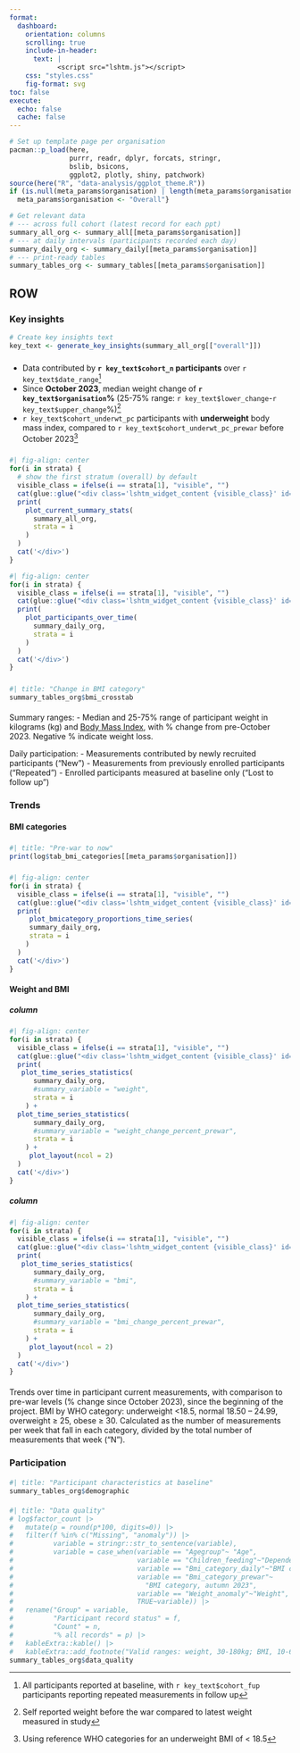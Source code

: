 ```yaml
---
format: 
  dashboard:
    orientation: columns
    scrolling: true
    include-in-header:
      text: |
            <script src="lshtm.js"></script>
    css: "styles.css"
    fig-format: svg
toc: false
execute: 
  echo: false
  cache: false
---
```


```r
# Set up template page per organisation
pacman::p_load(here, 
               purrr, readr, dplyr, forcats, stringr,
               bslib, bsicons,
               ggplot2, plotly, shiny, patchwork)
source(here("R", "data-analysis/ggplot_theme.R"))
if (is.null(meta_params$organisation) | length(meta_params$organisation) > 1) {
  meta_params$organisation <- "Overall"}

# Get relevant data
# --- across full cohort (latest record for each ppt)
summary_all_org <- summary_all[[meta_params$organisation]]
# --- at daily intervals (participants recorded each day)
summary_daily_org <- summary_daily[[meta_params$organisation]]
# --- print-ready tables
summary_tables_org <- summary_tables[[meta_params$organisation]]
```

## ROW {.tabset}

### Key insights
```r
# Create key insights text
key_text <- generate_key_insights(summary_all_org[["overall"]])
```

####

##### {width="20%"}

::: {.card}
- Data contributed by **`r key_text$cohort_n` participants** over `r key_text$date_range`^[All participants reported at baseline, with `r key_text$cohort_fup` participants reporting repeated measurements in follow up]
- Since **October 2023**, median weight change of **`r key_text$organisation`%** (25-75% range: `r key_text$lower_change`-`r key_text$upper_change`%)^[Self reported weight before the war compared to latest weight measured in study]
- `r key_text$cohort_underwt_pc` participants with **underweight** body mass index, compared to `r key_text$cohort_underwt_pc_prewar` before October 2023^[Using reference WHO categories for an underweight BMI of < 18.5]
:::

##### 

::: {.card .current_summary_card .lshtm_widget title="Current summary" fill="false"}
<div class="lshtm_widget_identifier" id="current_summary">
```r
#| fig-align: center
for(i in strata) {
  # show the first stratum (overall) by default
  visible_class = ifelse(i == strata[1], "visible", "")
  cat(glue::glue("<div class='lshtm_widget_content {visible_class}' id='current_summary_{i}'>"))
  print(
    plot_current_summary_stats(
      summary_all_org,
      strata = i
    )
  )
  cat('</div>')
}
```
</div>
:::

::: {.card .participants_card .lshtm_widget fill="false"}
<div class="lshtm_widget_identifier" id="participants">
```r
#| fig-align: center
for(i in strata) {
  visible_class = ifelse(i == strata[1], "visible", "")
  cat(glue::glue("<div class='lshtm_widget_content {visible_class}' id='participants_{i}'>"))
  print(
    plot_participants_over_time(
      summary_daily_org,
      strata = i
    )
  )
  cat('</div>')
}
```
</div>
:::

##### 

```r
#| title: "Change in BMI category"
summary_tables_org$bmi_crosstab
```

#### {height="15%"}

::: {.callout-note collapse="true" title="Data" appearance="simple"}
Summary ranges:
- Median and 25-75% range of participant weight in kilograms (kg) and [Body Mass Index](https://www.cdc.gov/bmi/adult-calculator/index.html?), with % change from pre-October 2023. Negative % indicate weight loss.

Daily participation:
- Measurements contributed by newly recruited participants ("New")
- Measurements from previously enrolled participants ("Repeated")
- Enrolled participants measured at baseline only ("Lost to follow up")
:::

<!--- new tab ------------------------------------------------------------>
### Trends {.tabset}

#### BMI categories

##### {width="70%"}

```r
#| title: "Pre-war to now"
print(log$tab_bmi_categories[[meta_params$organisation]])
```

##### {width="30%"}

::: {.card .bmi_cat_card .lshtm_widget fill="false" title="BMI category % by week"}
<div class="lshtm_widget_identifier" id="bmi_cat">
```r
#| fig-align: center
for(i in strata) {
  visible_class = ifelse(i == strata[1], "visible", "")
  cat(glue::glue("<div class='lshtm_widget_content {visible_class}' id='bmi_cat_{i}'>"))
  print(
     plot_bmicategory_proportions_time_series(
     summary_daily_org,
     strata = i
    )
  )
  cat('</div>')
}
```
</div>
:::

#### Weight and BMI

##### column

::: {.card .weight_trend_card .lshtm_widget fill="false"}
<div class="lshtm_widget_identifier" id="weight_trend">
```r
#| fig-align: center
for(i in strata) {
  visible_class = ifelse(i == strata[1], "visible", "")
  cat(glue::glue("<div class='lshtm_widget_content {visible_class}' id='weight_trend_{i}'>"))
  print(
   plot_time_series_statistics(
      summary_daily_org,
      #summary_variable = "weight",
      strata = i
    ) +
  plot_time_series_statistics(
      summary_daily_org,
      #summary_variable = "weight_change_percent_prewar",
      strata = i
    ) +
     plot_layout(ncol = 2)
  )
  cat('</div>')
}
```
</div>
:::

##### column

::: {.card .bmi_trend_card .lshtm_widget fill="false"}
<div class="lshtm_widget_identifier" id="bmi_trend">
```r
#| fig-align: center
for(i in strata) {
  visible_class = ifelse(i == strata[1], "visible", "")
  cat(glue::glue("<div class='lshtm_widget_content {visible_class}' id='bmi_trend_{i}'>"))
  print(
   plot_time_series_statistics(
      summary_daily_org,
      #summary_variable = "bmi",
      strata = i
    ) +
  plot_time_series_statistics(
      summary_daily_org,
      #summary_variable = "bmi_change_percent_prewar",
      strata = i
    ) +
     plot_layout(ncol = 2)
  )
  cat('</div>')
}
```
</div>
:::

####

::: {.callout-note collapse="true" appearance="minimnal"}
Trends over time in participant current measurements, with comparison to pre-war levels (% change since October 2023), since the beginning of the project. BMI by WHO category: underweight <18.5, normal 18.50 – 24.99, overweight ≥ 25, obese ≥ 30. Calculated as the number of measurements per week that fall in each category, divided by the total number of measurements that week ("N").
:::

### Participation

####

```r
#| title: "Participant characteristics at baseline"
summary_tables_org$demographic
```

#### 

```r
#| title: "Data quality"
# log$factor_count |> 
#   mutate(p = round(p*100, digits=0)) |> 
#   filter(f %in% c("Missing", "anomaly")) |> 
#          variable = stringr::str_to_sentence(variable),
#          variable = case_when(variable == "Agegroup"~ "Age",
#                               variable == "Children_feeding"~"Dependent children",
#                               variable == "Bmi_category_daily"~"BMI category, current",
#                               variable == "Bmi_category_prewar"~
#                                 "BMI category, autumn 2023",
#                               variable == "Weight_anomaly"~"Weight",
#                               TRUE~variable)) |> 
#   rename("Group" = variable, 
#          "Participant record status" = f, 
#          "Count" = n, 
#          "% all records" = p) |> 
#   kableExtra::kable() |> 
#   kableExtra::add_footnote("Valid ranges: weight, 30-180kg; BMI, 10-60; age, 16-99 years; dependent children, 0-20")
summary_tables_org$data_quality
```

